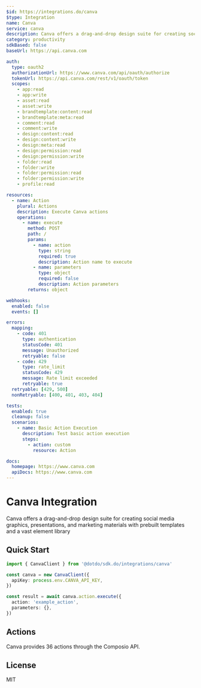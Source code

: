 ```yaml
---
$id: https://integrations.do/canva
$type: Integration
name: Canva
service: canva
description: Canva offers a drag-and-drop design suite for creating social media graphics, presentations, and marketing materials with prebuilt templates and a vast element library
category: productivity
sdkBased: false
baseUrl: https://api.canva.com

auth:
  type: oauth2
  authorizationUrl: https://www.canva.com/api/oauth/authorize
  tokenUrl: https://api.canva.com/rest/v1/oauth/token
  scopes:
    - app:read
    - app:write
    - asset:read
    - asset:write
    - brandtemplate:content:read
    - brandtemplate:meta:read
    - comment:read
    - comment:write
    - design:content:read
    - design:content:write
    - design:meta:read
    - design:permission:read
    - design:permission:write
    - folder:read
    - folder:write
    - folder:permission:read
    - folder:permission:write
    - profile:read

resources:
  - name: Action
    plural: Actions
    description: Execute Canva actions
    operations:
      - name: execute
        method: POST
        path: /
        params:
          - name: action
            type: string
            required: true
            description: Action name to execute
          - name: parameters
            type: object
            required: false
            description: Action parameters
        returns: object

webhooks:
  enabled: false
  events: []

errors:
  mapping:
    - code: 401
      type: authentication
      statusCode: 401
      message: Unauthorized
      retryable: false
    - code: 429
      type: rate_limit
      statusCode: 429
      message: Rate limit exceeded
      retryable: true
  retryable: [429, 500]
  nonRetryable: [400, 401, 403, 404]

tests:
  enabled: true
  cleanup: false
  scenarios:
    - name: Basic Action Execution
      description: Test basic action execution
      steps:
        - action: custom
          resource: Action

docs:
  homepage: https://www.canva.com
  apiDocs: https://www.canva.com
---
```


# Canva Integration

Canva offers a drag-and-drop design suite for creating social media graphics, presentations, and marketing materials with prebuilt templates and a vast element library

## Quick Start

```typescript
import { CanvaClient } from '@dotdo/sdk.do/integrations/canva'

const canva = new CanvaClient({
  apiKey: process.env.CANVA_API_KEY,
})

const result = await canva.action.execute({
  action: 'example_action',
  parameters: {},
})
```

## Actions

Canva provides 36 actions through the Composio API.

## License

MIT
